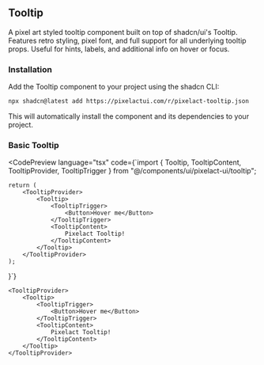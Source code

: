 

## Tooltip

A pixel art styled tooltip component built on top of shadcn/ui's Tooltip. Features retro styling, pixel font, and full support for all underlying tooltip props. Useful for hints, labels, and additional info on hover or focus.

### Installation

Add the Tooltip component to your project using the shadcn CLI:

```bash
npx shadcn@latest add https://pixelactui.com/r/pixelact-tooltip.json
```

This will automatically install the component and its dependencies to your project.

### Basic Tooltip

<CodePreview
	language="tsx"
	code={`import { Tooltip, TooltipContent, TooltipProvider, TooltipTrigger } from "@/components/ui/pixelact-ui/tooltip";

	return (
		<TooltipProvider>
			<Tooltip>
				<TooltipTrigger>
					<Button>Hover me</Button>
				</TooltipTrigger>
				<TooltipContent>
					Pixelact Tooltip!
				</TooltipContent>
			</Tooltip>
		</TooltipProvider>
	);
}`}
>
	<TooltipProvider>
		<Tooltip>
			<TooltipTrigger>
				<Button>Hover me</Button>
			</TooltipTrigger>
			<TooltipContent>
				Pixelact Tooltip!
			</TooltipContent>
		</Tooltip>
	</TooltipProvider>
</CodePreview>